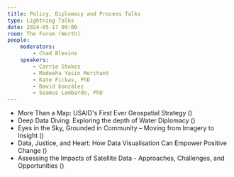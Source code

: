 ```yaml
---
title: Policy, Diplomacy and Process Talks
type: Lightning Talks
date: 2024-05-17 09:00
room: The Forum (North)
people:
    moderators:
        - Chad Blevins
    speakers:
        - Carrie Stokes
        - Madeeha Yasin Merchant
        - Kate Fickas, PhD
        - David González
        - Seamus Lombardo, PhD
---
```

- More Than a Map: USAID's First Ever Geospatial Strategy (<Speaker name='Carrie Stokes' />)
- Deep Data Diving: Exploring the depth of Water Diplomacy (<Speaker name='Madeeha Yasin Merchant' />)
- Eyes in the Sky, Grounded in Community – Moving from Imagery to Insight (<Speaker name='Kate Fickas, PhD' />)
- Data, Justice, and Heart: How Data Visualisation Can Empower Positive Change (<Speaker name='David González' />)
- Assessing the Impacts of Satellite Data - Approaches, Challenges, and Opportunities (<Speaker name='Seamus Lombardo, PhD' />)